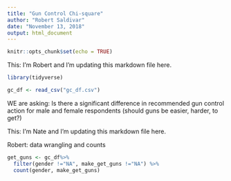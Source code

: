 ```yaml
---
title: "Gun Control Chi-square"
author: "Robert Saldivar"
date: "November 13, 2018"
output: html_document
---
```


```r
knitr::opts_chunk$set(echo = TRUE)
```

This: I'm Robert and I'm updating this markdown file here.

```r
library(tidyverse)

gc_df <- read_csv("gc_df.csv")
```


WE are asking: Is there a significant difference in recommended gun control action for male and female respondents (should guns be easier, harder, to get?)

This: I'm Nate and I'm updating this markdown file here. 

Robert: data wrangling and counts
```r
get_guns <- gc_df%>%
  filter(gender !="NA", make_get_guns !="NA") %>%
  count(gender, make_get_guns)

```

